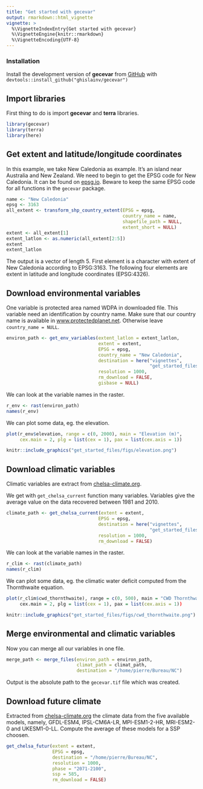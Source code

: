 ```yaml
---
title: "Get started with gecevar"
output: rmarkdown::html_vignette
vignette: >
  %\VignetteIndexEntry{Get started with gecevar}
  %\VignetteEngine{knitr::rmarkdown}
  %\VignetteEncoding{UTF-8}
---
```


### Installation

Install the development version of **gecevar** from [GitHub](https://github.com/ghislainv/gecevar) with
`devtools::install_github("ghislainv/gecevar")`

## Import libraries

First thing to do is import **gecevar** and **terra** libraries.

```r
library(gecevar)
library(terra)
library(here)
```

## Get extent and latitude/longitude coordinates 

In this example, we take New Caledonia as example. It's an island near Australia and New Zealand. We need to begin to get the EPSG code for New Caledonia. It can be found on [epsg.io](https://epsg.io). Beware to keep the same EPSG code for all functions in the `gecevar` package. 


```r
name <- "New Caledonia"
epsg <- 3163
all_extent <- transform_shp_country_extent(EPSG = epsg,
                                           country_name = name,
                                           shapefile_path = NULL,
                                           extent_short = NULL)
extent <- all_extent[1]
extent_latlon <- as.numeric(all_extent[2:5])
extent
extent_latlon
```

The output is a vector of length 5. 
First element is a character with extent of New Caledonia according to EPSG:3163.
The following four elements are extent in latitude and longitude coordinates (EPSG:4326).

## Download environmental variables

One variable is protected area named WDPA in downloaded file. This variable need an identification by country name. 
Make sure that our country name is available in [www.protectedplanet.net](https://www.protectedplanet.net/en/thematic-areas/wdpa?tab=WDPA).
Otherwise leave `country_name = NULL`. 

```r
environ_path <- get_env_variables(extent_latlon = extent_latlon,
                                  extent = extent,
                                  EPSG = epsg, 
                                  country_name = "New Caledonia",
                                  destination = here("vignettes",
                                                     "get_started_files"),
                                  resolution = 1000,
                                  rm_download = FALSE,
                                  gisbase = NULL)
```

We can look at the variable names in the raster.

```r
r_env <- rast(environ_path)
names(r_env)
```

We can plot some data, eg. the elevation.

```r
plot(r_env$elevation, range = c(0, 2000), main = "Elevation (m)",
     cex.main = 2, plg = list(cex = 1), pax = list(cex.axis = 1))
```

```r
knitr::include_graphics("get_started_files/figs/elevation.png")
```

## Download climatic variables

Climatic variables are extract from [chelsa-climate.org](https://chelsa-climate.org/). 

We get with `get_chelsa_current` function many variables.
Variables give the average value on the data recovered between 1981 and 2010.

```r
climate_path <- get_chelsa_current(extent = extent,
                                  EPSG = epsg,
                                  destination = here("vignettes",
                                                     "get_started_files"),
                                  resolution = 1000,
                                  rm_download = FALSE)
```

We can look at the variable names in the raster.

```r
r_clim <- rast(climate_path)
names(r_clim)
```

We can plot some data, eg. the climatic water deficit computed from the Thornthwaite equation.

```r
plot(r_clim$cwd_thornthwaite), range = c(0, 500), main = "CWD Thornthwaite (m)",
     cex.main = 2, plg = list(cex = 1), pax = list(cex.axis = 1))
```

```r
knitr::include_graphics("get_started_files/figs/cwd_thornthwaite.png")
```

## Merge environmental and climatic variables

Now you can merge all our variables in one file. 

```r
merge_path <- merge_files(environ_path = environ_path,
                          climat_path = climat_path, 
                          destination = "/home/pierre/Bureau/NC")
```

Output is the absolute path to the `gecevar.tif` file which was created. 

## Download future climate

Extracted from [chelsa-climate.org](https://chelsa-climate.org/) the climate data from the five available models, namely, GFDL-ESM4, IPSL-CM6A-LR, MPI-ESM1-2-HR, MRI-ESM2-0 and UKESM1-0-LL.
Compute the average of these models for a SSP choosen. 

```r
get_chelsa_futur(extent = extent,
                 EPSG = epsg, 
                 destination = "/home/pierre/Bureau/NC",
                 resolution = 1000,
                 phase = "2071-2100",
                 ssp = 585,
                 rm_download = FALSE)
```
